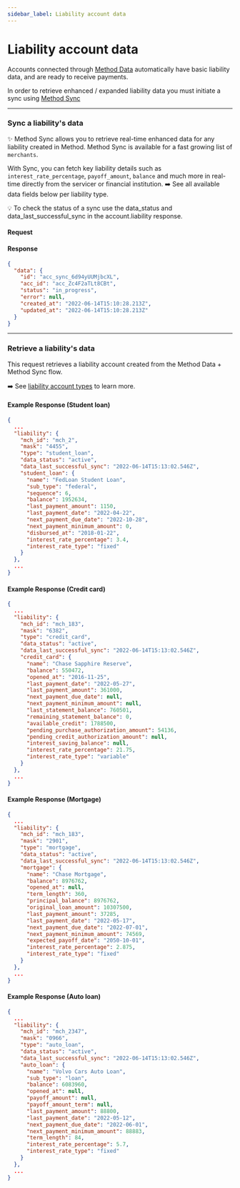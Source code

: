 ```yaml
---
sidebar_label: Liability account data
---
```




# Liability account data

Accounts connected through [Method Data](/guides/quick-start/retrieve-an-entitys-debts)
automatically have basic liability data, and are ready to receive payments.

In order to retrieve enhanced / expanded liability data you must initiate a sync using [Method Sync](/guides/quick-start/sync-a-liability)

---

### Sync a liability's data

✨ Method Sync allows you to retrieve real-time enhanced data for any liability created in Method. Method Sync is available
for a fast growing list of `merchants`.

With Sync, you can fetch key liability details such as `interest_rate_percentage`, `payoff_amount`, `balance` and much more
in real-time directly from the servicer or financial institution. ➡️ See all available data fields below per liability type.

💡 To check the status of a sync use the data_status and data_last_successful_sync in the account.liability response.

#### Request
<AccountSync />

#### Response

```json
{
  "data": {
    "id": "acc_sync_6d94yUUMjbcXL",
    "acc_id": "acc_Zc4F2aTLt8CBt",
    "status": "in_progress",
    "error": null,
    "created_at": "2022-06-14T15:10:28.213Z",
    "updated_at": "2022-06-14T15:10:28.213Z"
  }
}
```

---

### Retrieve a liability's data
This request retrieves a liability account created from the Method Data + Method Sync flow.

➡️ See [liability account types](/api/core/accounts/object#liability-account-types) to learn more.

<AccountsRetrieve />

#### Example Response (Student loan)
```json
{
  ...
  "liability": {
    "mch_id": "mch_2",
    "mask": "4455",
    "type": "student_loan",
    "data_status": "active",
    "data_last_successful_sync": "2022-06-14T15:13:02.546Z",
    "student_loan": {
      "name": "FedLoan Student Loan",
      "sub_type": "federal",
      "sequence": 6,
      "balance": 1952634,
      "last_payment_amount": 1150,
      "last_payment_date": "2022-04-22",
      "next_payment_due_date": "2022-10-28",
      "next_payment_minimum_amount": 0,
      "disbursed_at": "2018-01-22",
      "interest_rate_percentage": 3.4,
      "interest_rate_type": "fixed"
    }
  },
  ...
}
```

#### Example Response (Credit card)

```json
{
  ...
  "liability": {
    "mch_id": "mch_183",
    "mask": "6382",
    "type": "credit_card",
    "data_status": "active",
    "data_last_successful_sync": "2022-06-14T15:13:02.546Z",
    "credit_card": {
      "name": "Chase Sapphire Reserve",
      "balance": 550472,
      "opened_at": "2016-11-25",
      "last_payment_date": "2022-05-27",
      "last_payment_amount": 361000,
      "next_payment_due_date": null,
      "next_payment_minimum_amount": null,
      "last_statement_balance": 760501,
      "remaining_statement_balance": 0,
      "available_credit": 1788500,
      "pending_purchase_authorization_amount": 54136,
      "pending_credit_authorization_amount": null,
      "interest_saving_balance": null,
      "interest_rate_percentage": 21.75,
      "interest_rate_type": "variable"
    }
  },
  ...
}
```

#### Example Response (Mortgage)

```json
{
  ...
  "liability": {
    "mch_id": "mch_183",
    "mask": "2901",
    "type": "mortgage",
    "data_status": "active",
    "data_last_successful_sync": "2022-06-14T15:13:02.546Z",
    "mortgage": {
      "name": "Chase Mortgage",
      "balance": 8976762,
      "opened_at": null,
      "term_length": 360,
      "principal_balance": 8976762,
      "original_loan_amount": 10307500,
      "last_payment_amount": 37285,
      "last_payment_date": "2022-05-17",
      "next_payment_due_date": "2022-07-01",
      "next_payment_minimum_amount": 74569,
      "expected_payoff_date": "2050-10-01",
      "interest_rate_percentage": 2.875,
      "interest_rate_type": "fixed"
    }
  },
  ...
}
```

#### Example Response (Auto loan)

```json
{
  ...
  "liability": {
    "mch_id": "mch_2347",
    "mask": "0966",
    "type": "auto_loan",
    "data_status": "active",
    "data_last_successful_sync": "2022-06-14T15:13:02.546Z",
    "auto_loan": {
      "name": "Volvo Cars Auto Loan",
      "sub_type": "loan",
      "balance": 6083960,
      "opened_at": null,
      "payoff_amount": null,
      "payoff_amount_term": null,
      "last_payment_amount": 88800,
      "last_payment_date": "2022-05-12",
      "next_payment_due_date": "2022-06-01",
      "next_payment_minimum_amount": 88883,
      "term_length": 84,
      "interest_rate_percentage": 5.7,
      "interest_rate_type": "fixed"
    }
  },
  ...
}
```
